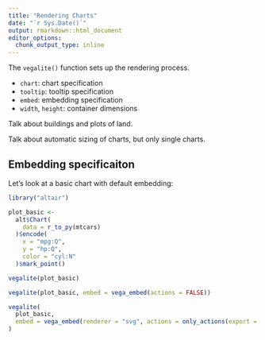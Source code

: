 ```yaml
---
title: "Rendering Charts"
date: "`r Sys.Date()`"
output: rmarkdown::html_document
editor_options:
  chunk_output_type: inline
---
```


The `vegalite()` function sets up the rendering process.

- `chart`: chart specification
- `tooltip`: tooltip specification
- `embed`: embedding specification
- `width`, `height`: container dimensions

Talk about buildings and plots of land.

Talk about automatic sizing of charts, but only single charts.

## Embedding specificaiton

Let's look at a basic chart with default embedding:

```r
library("altair")

plot_basic <-
  alt$Chart(
    data = r_to_py(mtcars) 
  )$encode(
    x = "mpg:Q",
    y = "hp:Q",
    color = "cyl:N"
  )$mark_point()

vegalite(plot_basic)
```

```r
vegalite(plot_basic, embed = vega_embed(actions = FALSE))
```

```r
vegalite(
  plot_basic, 
  embed = vega_embed(renderer = "svg", actions = only_actions(export = TRUE))
)
```
